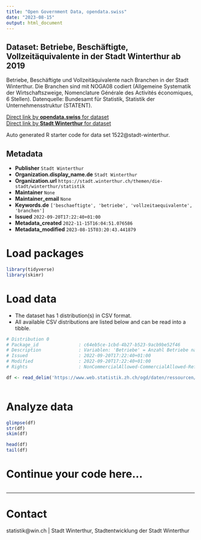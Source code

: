 ```yaml
---
title: "Open Government Data, opendata.swiss"
date: "2023-08-15"
output: html_document
---
```


## Dataset: Betriebe, Beschäftigte, Vollzeitäquivalente in der Stadt Winterthur ab 2019

Betriebe, Beschäftigte und Vollzeitäquivalente nach Branchen in der Stadt Winterthur. Die Branchen sind mit NOGA08 codiert (Allgemeine Systematik der Wirtschaftszweige, Nomenclature Générale des Activités économiques, 6 Stellen). Datenquelle: Bundesamt für Statistik, Statistik der Unternehmensstruktur (STATENT).

[Direct link by **opendata.swiss** for dataset](https://opendata.swiss/de/dataset/betriebe-beschaftigte-vollzeitaquivalente-in-der-stadt-winterthur-ab-2019)<br>
[Direct link by **Stadt Winterthur** for dataset](https://stadt.winterthur.ch/themen/die-stadt/winterthur/statistik/wirtschaft)

Auto generated R starter code for data set 1522@stadt-winterthur.

## Metadata

- **Publisher** `Stadt Winterthur`
- **Organization.display_name.de** `Stadt Winterthur`
- **Organization.url** `https://stadt.winterthur.ch/themen/die-stadt/winterthur/statistik`
- **Maintainer** `None`
- **Maintainer_email** `None`
- **Keywords.de** `['beschaeftigte', 'betriebe', 'vollzeitaequivalente', 'branchen']`
- **Issued** `2022-09-20T17:22:40+01:00`
- **Metadata_created** `2022-11-15T16:04:51.076586`
- **Metadata_modified** `2023-08-15T03:20:43.441879`


# Load packages

```r

library(tidyverse)
library(skimr)

```

# Load data

-   The dataset has 1 distribution(s) in CSV format.
-   All available CSV distributions are listed below and can be read into a tibble.

```r

# Distribution 0
# Package_id               : c64eb5ce-1cbd-4b27-b523-9acb9be52f46
# Description              : Variablen: 'Betriebe' = Anzahl Betriebe nach Branche (NOGA-Code); 'Beschaeftigte' = Anzahl Beschäftigte nach Branche (NOGA-Code); 'VZAE' = Anzahl Vollzeitäquivalente nach Branche (NOGA-Code).
# Issued                   : 2022-09-20T17:22:40+01:00
# Modified                 : 2022-09-20T17:22:40+01:00
# Rights                   : NonCommercialAllowed-CommercialAllowed-ReferenceRequired

df <- read_delim('https://www.web.statistik.zh.ch/ogd/daten/ressourcen/KTZH_00001522_00002900.csv')



```

# Analyze data

```r

glimpse(df)
str(df)
skim(df)

head(df)
tail(df)

```

# Continue your code here...

```r

```

------------------------------------------------------------------------

# Contact

statistik@win.ch | Stadt Winterthur, Stadtentwicklung der Stadt Winterthur
